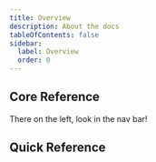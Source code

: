```yaml
---
title: Overview
description: About the docs
tableOfContents: false
sidebar:
  label: Overview
  order: 0
---
```



## Core Reference

There on the left, look in the nav bar!

## Quick Reference
<LinkCard
  title="Distant Horizons"
  description="Just a quick link to the docs on writing for DH!"
  href=""
/>
<LinkCard
  title="Feature Flags"
  description="Good old feature flags"
  href="/reference/shadersproperties/flags"
/>